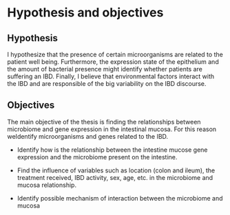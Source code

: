 # Hypothesis and objectives

## Hypothesis

I hypothesize that the presence of certain microorganisms are related to the patient well being.
Furthermore, the expression state of the epithelium and the amount of bacterial presence might identify whether patients are suffering an IBD.
Finally, I believe that environmental factors interact with the IBD and are responsible of the big variability on the IBD discourse.

## Objectives

The main objective of the thesis is finding the relationships between microbiome and gene expression in the intestinal mucosa. For this reason weIdentify microorganisms and genes related to the IBD.

-   Identify how is the relationship between the intestine mucose gene expression and the microbiome present on the intestine. 

-   Find the influence of variables such as location (colon and ileum), the treatment received, IBD activity, sex, age, etc. in the microbiome and mucosa relationship.

-   Identify possible mechanism of interaction between the microbiome and mucosa 
